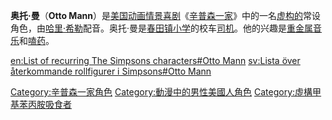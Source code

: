 {{noteTA
|G1=Simpsons
}}
{{distinguish|蔡緯嘉}}
{{Simpsons character|
image=[[File:Otto_Simpson.gif|奥托·曼]]|
name=奥托·曼|
gender=男性|
hair=黑色|
job=春田镇小学校车[[司机|司机]]|
relatives= '''父亲：'''一位海军上将<br>'''母亲：'''伊麗莎白·曼|
appearance=<!--“Homer's Odyssey”好像不是这个吧-->|
voiceactor=[[哈里·希勒|哈里·希勒]]
}}
'''奥托·曼'''（'''Otto Mann'''）是[[美国|美国]][[动画|动画]][[情景喜剧|情景喜剧]]《[[辛普森一家|辛普森一家]]》中的一名[[虚构角色|虚构的]]常设角色，由[[哈里·希勒|哈里·希勒]]配音。奥托·曼是[[春田镇小学|春田镇小学]]的校车[[司机|司机]]。他的兴趣是[[重金属音乐|重金属音乐]]和[[嗑药|嗑药]]。

{{Simpsons characters}}
{{Simpsons-stub}}
{{DEFAULTSORT:Mann, Otto}}

[[Category:辛普森一家角色|Category:辛普森一家角色]]
[[Category:動漫中的男性美國人角色|Category:動漫中的男性美國人角色]]
[[Category:虛構甲基苯丙胺吸食者|Category:虛構甲基苯丙胺吸食者]]

[[en:List_of_recurring_The_Simpsons_characters#Otto_Mann|en:List of recurring The Simpsons characters#Otto Mann]]
[[sv:Lista_över_återkommande_rollfigurer_i_Simpsons#Otto_Mann|sv:Lista över återkommande rollfigurer i Simpsons#Otto Mann]]